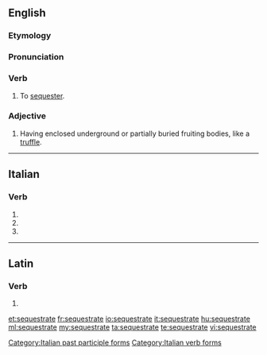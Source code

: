 ==English==

===Etymology===
{{rfe|lang=en}}

===Pronunciation===
{{rfp|lang=en}}

===Verb===
{{en-verb|sequestrat}}

# To [[sequester]].

===Adjective===
{{en-adj|-}}

# {{context|mycology|lang=en}} Having enclosed underground or partially buried fruiting bodies, like a [[truffle]].

----

==Italian==

===Verb===
{{head|it|verb form}}

# {{inflection of|sequestrare||2|p|pres|ind|lang=it}}
# {{inflection of|sequestrare||2|p|imp|lang=it}}
# {{feminine plural of|sequestrato|lang=it}}

[[Category:Italian past participle forms]]
[[Category:Italian verb forms]]

----

==Latin==

===Verb===
{{la-verb-form|sequestrāte}}

# {{inflection of|sequestrō||2|p|pres|act|imp|lang=la}}

[[et:sequestrate]]
[[fr:sequestrate]]
[[io:sequestrate]]
[[it:sequestrate]]
[[hu:sequestrate]]
[[ml:sequestrate]]
[[my:sequestrate]]
[[ta:sequestrate]]
[[te:sequestrate]]
[[vi:sequestrate]]